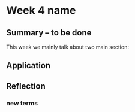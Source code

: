 # Week 4 name

## Summary -- to be done

This week we mainly talk about two main section:

## Application

## Reflection

### new terms
